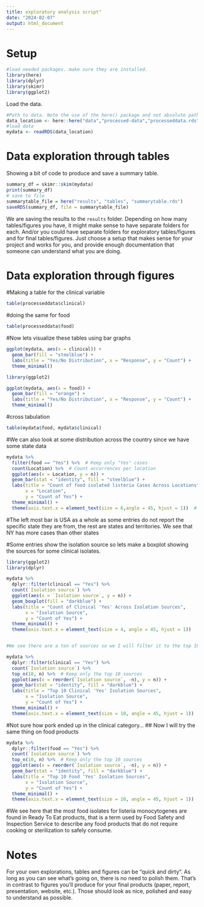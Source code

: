 ```yaml
---
title: exploratory analysis script"
date: "2024-02-07"
output: html_document
---
```


  

# Setup

```r
#load needed packages. make sure they are installed.
library(here) 
library(dplyr)
library(skimr)
library(ggplot2)
```


Load the data.

```r
#Path to data. Note the use of the here() package and not absolute paths
data_location <- here::here("data","processed-data","processeddata.rds")
#load data
mydata <- readRDS(data_location)
```





# Data exploration through tables

Showing a bit of code to produce and save a summary table.


```r
summary_df = skimr::skim(mydata)
print(summary_df)
# save to file
summarytable_file = here("results", "tables", "summarytable.rds")
saveRDS(summary_df, file = summarytable_file)
```

We are saving the results to the `results` folder. Depending on how many tables/figures you have, it might make sense to have separate folders for each. And/or you could have separate folders for exploratory tables/figures and for final tables/figures. Just choose a setup that makes sense for your project and works for you, and provide enough documentation that someone can understand what you are doing.


# Data exploration through figures

#Making a table for the clinical variable 
```r
table(processeddata$clinical)
```
#doing the same for food
```r
table(processeddata$food)
```
#Now lets visualize these tables using bar graphs
```r
ggplot(mydata, aes(x = clinical)) + 
  geom_bar(fill = "steelblue") + 
  labs(title = "Yes/No Distribution", x = "Response", y = "Count") + 
  theme_minimal()

```
```r
library(ggplot2)

ggplot(mydata, aes(x = food)) + 
  geom_bar(fill = "orange") + 
  labs(title = "Yes/No Distribution", x = "Response", y = "Count") + 
  theme_minimal()

```
#cross tabulation
```r
table(mydata$food, mydata$clinical)
```
#We can also look at some distribution across the country since we have some state data
```r

mydata %>%
  filter(food == "Yes") %>%  # Keep only "Yes" cases
  count(Location) %>%  # Count occurrences per location
  ggplot(aes(x = Location, y = n)) +
  geom_bar(stat = "identity", fill = "steelblue") + 
  labs(title = "Count of food isolated listeria Cases Across Locations", 
       x = "Location", 
       y = "Count of Yes") + 
  theme_minimal() +
  theme(axis.text.x = element_text(size = 6,angle = 45, hjust = 1))  # Rotate x-axis labels for readability

```
#The left most bar is USA as a whole as some entries do not report the specific state they are from, the rest are states and territories. We see that NY has more cases than other states

#Some entries show the isolation source so lets make a boxplot showing the sources for some clinical isolates.
```r
library(ggplot2)
library(dplyr)

mydata %>%
  dplyr::filter(clinical == "Yes") %>%  
  count(`Isolation source`) %>%
  ggplot(aes(x = `Isolation source`, y = n)) +
  geom_boxplot(fill = "darkblue") +
  labs(title = "Count of Clinical 'Yes' Across Isolation Sources", 
       x = "Isolation Source", 
       y = "Count of Yes") +
  theme_minimal() +
  theme(axis.text.x = element_text(size = 4, angle = 45, hjust = 1))


#We see there are a ton of sources so we I will filter it to the top 10.
```



```r
mydata %>% 
  dplyr::filter(clinical == "Yes") %>%
  count(`Isolation source`) %>%
  top_n(10, n) %>%  # Keep only the top 10 sources
  ggplot(aes(x = reorder(`Isolation source`, -n), y = n)) +
  geom_bar(stat = "identity", fill = "darkblue") +
  labs(title = "Top 10 Clinical 'Yes' Isolation Sources", 
       x = "Isolation Source", 
       y = "Count of Yes") +
  theme_minimal() +
  theme(axis.text.x = element_text(size = 10, angle = 45, hjust = 1))

```
#Not sure how pork ended up in the clinical category...
## Now I will try the same thing on food products

```r
mydata %>% 
  dplyr::filter(food == "Yes") %>%
  count(`Isolation source`) %>%
  top_n(10, n) %>%  # Keep only the top 10 sources
  ggplot(aes(x = reorder(`Isolation source`, -n), y = n)) +
  geom_bar(stat = "identity", fill = "darkblue") +
  labs(title = "Top 10 Food 'Yes' Isolation Sources", 
       x = "Isolation Source", 
       y = "Count of Yes") +
  theme_minimal() +
  theme(axis.text.x = element_text(size = 10, angle = 45, hjust = 1))
```
#We see here that the most food isolates for listeria monocytogenes are found in Ready To Eat products, that is a term used by Food Safety and Inspection Service to describe any food products that do not require cooking or sterilization to safely consume.

# Notes

For your own explorations, tables and figures can be "quick and dirty". As long as you can see what's going on, there is no need to polish them. That's in contrast to figures you'll produce for your final products (paper, report, presentation, website, etc.). Those should look as nice, polished and easy to understand as possible.


